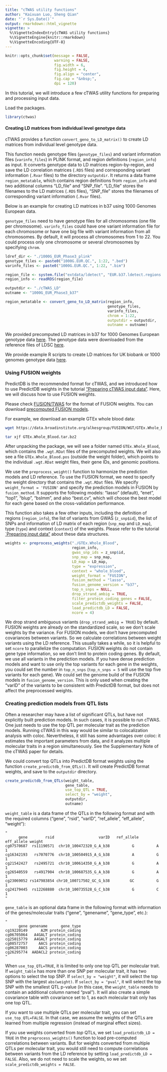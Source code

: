 ```yaml
---
title: "cTWAS utility functions"
author: "Kaixuan Luo, Sheng Qian"
date: "`r Sys.Date()`"
output: rmarkdown::html_vignette
vignette: >
  %\VignetteIndexEntry{cTWAS utility functions}
  %\VignetteEngine{knitr::rmarkdown}
  %\VignetteEncoding{UTF-8}
---
```



```r
knitr::opts_chunk$set(message = FALSE,
                      warning = FALSE,
                      fig.width = 6,
                      fig.height = 4,
                      fig.align = "center",
                      fig.cap = "&nbsp;",
                      dpi = 120)
```


In this tutorial, we will introduce a few cTWAS utility functions for preparing and processing input data.

Load the packages. 
```r
library(ctwas)
```



#### Creating LD matrices from individual level genotype data

cTWAS provides a function `convert_geno_to_LD_matrix()` to create LD matrices from  individual level genotype data. 

This function needs genotype files (`genotype_files`) and variant information files (`varinfo_files`) in PLINK format, and region definitions (`region_info`) as input.  It converts genotype data to LD matrices region-by-region, and save the LD correlation matrices (`.RDS` files) and corresponding variant information (`.Rvar` files) to the directory `outputdir`. It returns a data frame `region_metatable`, which contains region definitions from `region_info` and two additional columns "LD_file" and "SNP_file". "LD_file" stores the filenames to the LD matrices (`.RDS` files),  "SNP_file" stores the filenames of corresponding variant information (`.Rvar` files). 
 
Below is an example for creating LD matrices in b37 using 1000 Genomes European data. 

`genotype_files` need to have genotype files for all chromosomes (one file per chromosome). `varinfo_files` could have one variant information file for each chromosome or have one big file with variant information from all chromosomes. By default, it will process all chromosomes from 1 to 22. You could process only one chromosome or several chromosomes by specifying `chrom`. 

```r
ldref_dir <- "./1000G_EUR_Phase3_plink"
genotype_files <- paste0("1000G.EUR.QC.", 1:22, ".bed")
varinfo_files <- paste0("1000G.EUR.QC.", 1:22, ".bim")

region_file <- system.file("extdata/ldetect", "EUR.b37.ldetect.regions.RDS", package = "ctwas")
region_info <- readRDS(region_file)

outputdir <- "./cTWAS_LD"
outname <- "1000G_EUR_Phase3_b37"

region_metatable <- convert_geno_to_LD_matrix(region_info,
                                              genotype_files,
                                              varinfo_files,
                                              chrom = 1:22,
                                              outputdir = outputdir,
                                              outname = outname)
```


We provided precomputed LD matrices in b37 for 1000 Genomes European genotype data [here](https://uchicago.box.com/s/bi7yy7461hdd07xafyk0qlji1kwmleu7). The genotype data were downloaded from the reference files of LDSC [here](https://zenodo.org/records/7768714).

We provide example R scripts to create LD matrices for UK biobank or 1000 genomes genotype data [here](https://github.com/xinhe-lab/ctwas/tree/multigroup/inst/extdata/scripts). 

### Using FUSION weights

PredictDB is the recommended format for cTWAS, and we introduced how to use PredictDB weights in the tutorial ["Preparing cTWAS input data"][preparing_input_data_tutorial]. Here, we will discuss how to use FUSION weights. 

Please check [FUSION/TWAS](http://gusevlab.org/projects/fusion/#compute-your-own-predictive-models) for the format of FUSION weights. You can download [precomputed FUSION models](http://gusevlab.org/projects/fusion/#download-pre-computed-predictive-models).

For example, we download an example GTEx whole blood data:
 
```bash
wget https://data.broadinstitute.org/alkesgroup/FUSION/WGT/GTEx.Whole_Blood.tar.bz2

tar xjf GTEx.Whole_Blood.tar.bz2
```


After unpacking the package, we will see a folder named `GTEx.Whole_Blood`, which contains the `.wgt.RDat` files of the precomputed weights. We will also see a file `GTEx.Whole_Blood.pos` (outside the weight folder), which points to the individual `.wgt.RDat` weight files, their gene IDs, and genomic positions.

We use the `preprocess_weight()` function to harmonize the prediction models and LD reference. To use the FUSION format, we need to specify the weight directory that contains the `.wgt.RDat` files. We specify `weight_format = 'FUSION'` and specify the prediction models in FUSION by `fusion_method`. It supports the following models: "lasso" (default), "enet", "top1", "blup", "bslmm", and also "best.cv", which will choose the best model for each gene based on the cross-validation performance. 

This function also takes a few other inputs, including the definition of regions (`region_info`), the list of variants from GWAS (`z_snp$id`), the list of SNPs and information of LD matrix of each region (`snp_map` and `LD_map`), type (`type`) and context (`context`) of the weights. Please refer to the tutorial [`Preparing input data”][preparing_input_data_tutorial] about these data structures.  

```r
weights <- preprocess_weights("./GTEx.Whole_Blood",
                              region_info,
                              gwas_snp_ids = z_snp$id,
                              snp_map = snp_map,
                              LD_map = LD_map,
                              type = "expression",
                              context = "whole_blood",                         
                              weight_format = "FUSION",
                              fusion_method = "lasso",
                              fusion_genome_version = "b37",
                              top_n_snps = NULL,
                              drop_strand_ambig = TRUE,
                              filter_protein_coding_genes = FALSE,
                              scale_predictdb_weights = FALSE,
                              load_predictdb_LD = FALSE,
                              ncore = 4)
```



We drop strand ambiguous variants (`drop_strand_ambig = TRUE`) by default. FUSION weights are already on the standardized scale, so we don't scale weights by the variance. For FUSION models, we don't have precomputed covariances between variants. So we calculate correlations between weight variants using the LD reference. This usually takes a while, so it is helpful to set `ncore` to parallelize the computation. FUSION weights do not contain gene type information, so we don't limit to protein coding genes. By default, we use all variants in the prediction models. If you have dense prediction models and want to use only the top variants for each gene in the weights, you could set the number in `top_n_snps` (`top_n_snps = 5` will use the top five variants for each gene).  We could set the genome build of the FUSION models in `fusion_genome_version`. This is only used when creating the "varID" of the variants to be consistent with PredictDB format, but does not affect the preprocessed weights. 


### Creating prediction models from QTL lists

Often a researcher may have a list of significant QTLs, but have not explicitly built prediction models. In such cases, it is possible to run cTWAS. One just needs to use the top QTL per molecular trait as the prediction models. Running cTWAS in this way would be similar to colocalization analysis with coloc. Nevertheless, it still has some advantages over coloc: it estimates the important parameters from data, and it analyzes multiple molecular traits in a region simultaneously. See the Supplementary Note of the cTWAS paper for details. 

We could convert top QTLs into PredictDB format weights using the function `create_predictdb_from_QTLs()`. It will create PredictDB format weights, and save to the `outputdir` directory.

```r
create_predictdb_from_QTLs(weight_table, 
                           gene_table, 
                           use_top_QTL = TRUE,
                           select_by = "weight",
                           outputdir, 
                           outname)
```


`weight_table` is a data frame of the QTLs in the following format and with the required columns ("gene", "rsid", "varID", "ref_allele", "eff_allele", "weight"):

```{}
"
      gene        rsid                    varID   ref_allele eff_allele weight
cg07570687  rs11190571  chr10_100472320_G_A_b38          G          A      1
cg16342193   rs7070776  chr10_100504915_A_G_b38          A          G      1
cg21542427   rs2495721  chr10_100614350_G_A_b38          G          A      1
cg26540559   rs4917904  chr10_100687535_G_A_b38          G          A      1
cg23069052 rs147983854 chr10_100717502_GC_G_b38         GC          G      1
cg24179445  rs12268880  chr10_100735528_G_C_b38          G          C      1
"
```


`gene_table` is an optional data frame in the following format with information of the genes/molecular traits ("gene", "genename", "gene_type", etc.): 

```{}
"
      gene genename      gene_type
cg19220149      A2M protein_coding
cg06705064   A4GALT protein_coding
cg25015779   A4GALT protein_coding
cg08572757     AACS protein_coding
cg06287003     AACS protein_coding
cg26295774  AADACL2 protein_coding
"
```


When `use_top_QTL=TRUE`, it is limited to only one top QTL per molecular trait. If `weight_table` has more than one SNP per molecular trait, it has two options to select the top SNP. If `select_by = "weight"`, it will select the top SNP with the largest `abs(weight)`. If `select_by = "pval"`, it will select the top SNP with the smallest QTL p-value (in this case, the `weight_table` needs to contain an additional column named "pval"). It will also create a simple covariance table with covariance set to 1, as each molecular trait only has one top QTL.

If you want to use multiple QTLs per molecular trait, you can set `use_top_QTL=FALSE`. In that case, we assume the weights of the QTLs are learned from multiple regression (instead of marginal effect sizes). 

If you use weights converted from *top* QTLs, we set `load_predictdb_LD = TRUE` in the `preprocess_weights()` function to load pre-computed correlations between variants. But for weights converted from multiple QTLs per molecular trait, you would still need to compute correlations between variants from the LD reference by setting `load_predictdb_LD = FALSE`. Also, we do not need to scale the weights, so we set  `scale_predictdb_weights = FALSE`. 





[minimal_tutorial]: https://xinhe-lab.github.io/multigroup_ctwas/articles/minimal_tutorial.html
[preparing_input_data_tutorial]: https://xinhe-lab.github.io/multigroup_ctwas/articles/preparing_input_data.html
[running_ctwas_analysis_tutorial]: https://xinhe-lab.github.io/multigroup_ctwas/articles/running_ctwas_analysis.html
[summarizing_results_tutorial]: https://xinhe-lab.github.io/multigroup_ctwas/articles/summarizing_results.html
[postprocessing_tutorial]: https://xinhe-lab.github.io/multigroup_ctwas/articles/postprocessing.html
[utility_functions_tutorial]:https://xinhe-lab.github.io/multigroup_ctwas/articles/utility_functions.html

